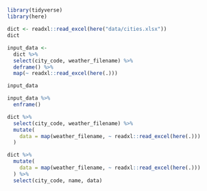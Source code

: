## <No caption defined>

<!-- Setup 10-mutate-map.R -->
```r
library(tidyverse)
library(here)
```


<!-- Load dictionary from file -->
```r
dict <- readxl::read_excel(here("data/cities.xlsx"))
dict
```


<!-- map() on a vector -->
```r
input_data <-
  dict %>%
  select(city_code, weather_filename) %>%
  deframe() %>%
  map(~ readxl::read_excel(here(.)))

input_data
```


<!-- Lists are also vectors, enframe() returns a nested tibble! -->
```r
input_data %>%
  enframe()
```


<!-- Operate in "tibble-land": columns are vectors -->
```r
dict %>%
  select(city_code, weather_filename) %>%
  mutate(
    data = map(weather_filename, ~ readxl::read_excel(here(.)))
  )
```


<!-- Keep auxiliary columns -->
```r
dict %>%
  mutate(
    data = map(weather_filename, ~ readxl::read_excel(here(.)))
  ) %>%
  select(city_code, name, data)
```

